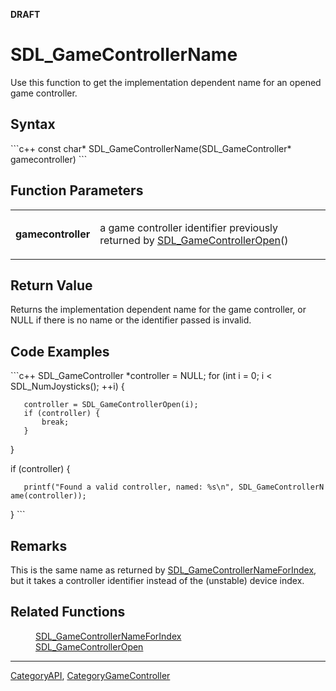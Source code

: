<!-- pragma section-numbers off -->
<!-- pragma camelcase off -->
'''DRAFT'''

<!-- #*^*^*^*^*See http://wiki.libsdl.org/moin.cgi/SGFunctions for details on editing this page*^*^*^*^* -->


= SDL_GameControllerName =
Use this function to get the implementation dependent name for an opened game controller.



== Syntax ==
```c++
const char* SDL_GameControllerName(SDL_GameController* gamecontroller)
```


== Function Parameters ==
{|
|'''gamecontroller'''
|a game controller identifier previously returned by [[SDL_GameControllerOpen]]()
|}


== Return Value ==
Returns the implementation dependent name for the game controller, or NULL if there is no name or the identifier passed is invalid.

== Code Examples ==
```c++
SDL_GameController *controller = NULL;
for (int i = 0; i < SDL_NumJoysticks(); ++i) {
    controller = SDL_GameControllerOpen(i);
    if (controller) {
        break;
    }
}

if (controller) {
    printf("Found a valid controller, named: %s\n", SDL_GameControllerName(controller));
}
```


== Remarks ==
This is the same name as returned by [[SDL_GameControllerNameForIndex]], but it takes a controller identifier instead of the (unstable) device index.


== Related Functions ==
:[[SDL_GameControllerNameForIndex]]
:[[SDL_GameControllerOpen]]

----
[[CategoryAPI]], [[CategoryGameController]]
<!-- #See the Style Guide for instructions on editing the footer. -->
